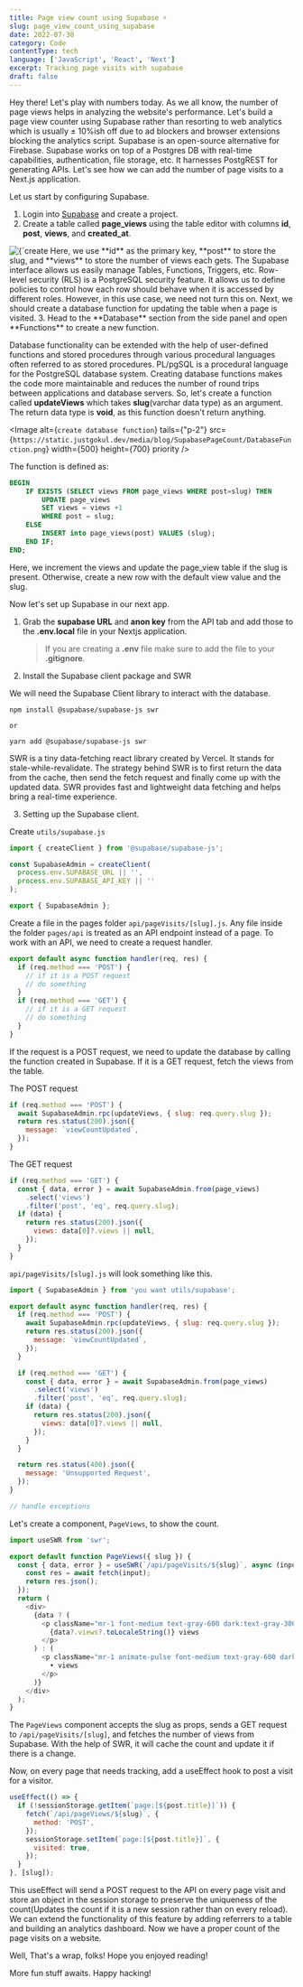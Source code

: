 ```yaml
---
title: Page view count using Supabase ⚡
slug: page_view_count_using_supabase
date: 2022-07-30
category: Code
contentType: tech
language: ['JavaScript', 'React', 'Next']
excerpt: Tracking page visits with supabase
draft: false
---
```


Hey there! Let's play with numbers today. As we all know, the number of page views helps in analyzing the website's performance. Let's build a page view counter using Supabase rather than resorting to web analytics which is usually ± 10%ish off due to ad blockers and browser extensions blocking the analytics script. Supabase is an open-source alternative for Firebase. Supabase works on top of a Postgres DB with real-time capabilities, authentication, file storage, etc. It harnesses PostgREST for generating APIs. Let's see how we can add the number of page visits to a Next.js application.

Let us start by configuring Supabase.

1. Login into [Supabase](https://supabase.com/) and create a project.
2. Create a table called **page_views** using the table editor with columns **id**, **post**, **views**, and **created_at**.

<Grid>
  <Image
    alt={`create table`}
    tails={'p-2'}
    src={`https://static.justgokul.dev/media/blog/SupabasePageCount/CreateTable.png`}
    width={500}
    height={600}
    priority
  />
  Here, we use **id** as the primary key, **post** to store the slug, and **views**
  to store the number of views each gets. The Supabase interface allows us easily
  manage Tables, Functions, Triggers, etc. Row-level security (RLS) is a PostgreSQL
  security feature. It allows us to define policies to control how each row should
  behave when it is accessed by different roles. However, in this use case, we need
  not turn this on. Next, we should create a database function for updating the table
  when a page is visited.
</Grid>
3. Head to the **Database** section from the side panel and open **Functions** to
create a new function.

<Grid>

Database functionality can be extended with the help of user-defined functions and stored procedures through various procedural languages often referred to as stored procedures. PL/pgSQL is a procedural language for the PostgreSQL database system. Creating database functions makes the code more maintainable and reduces the number of round trips between applications and database servers. So, let's create a function called **updateViews** which takes **slug**(varchar data type) as an argument. The return data type is **void**, as this function doesn't return anything.

<Image
    alt={`create database function`}
    tails={"p-2"}
    src={`https://static.justgokul.dev/media/blog/SupabasePageCount/DatabaseFunction.png`}
    width={500}
    height={700}
    priority
/>
</Grid>

The function is defined as:

```sql
BEGIN
    IF EXISTS (SELECT views FROM page_views WHERE post=slug) THEN
        UPDATE page_views
        SET views = views +1
        WHERE post = slug;
    ELSE
        INSERT into page_views(post) VALUES (slug);
    END IF;
END;
```

Here, we increment the views and update the page_view table if the slug is present. Otherwise, create a new row with the default view value and the slug.

Now let's set up Supabase in our next app.

1. Grab the **supabase URL** and **anon key** from the API tab and add those to the **.env.local** file in your Nextjs application.

   > If you are creating a **.env** file make sure to add the file to your **.gitignore**.

2. Install the Supabase client package and SWR

We will need the Supabase Client library to interact with the database.

```shell
npm install @supabase/supabase-js swr

or

yarn add @supabase/supabase-js swr
```

SWR is a tiny data-fetching react library created by Vercel. It stands for stale-while-revalidate. The strategy behind SWR is to first return the data from the cache, then send the fetch request and finally come up with the updated data. SWR provides fast and lightweight data fetching and helps bring a real-time experience.

3. Setting up the Supabase client.

Create `utils/supabase.js`

```js
import { createClient } from '@supabase/supabase-js';

const SupabaseAdmin = createClient(
  process.env.SUPABASE_URL || '',
  process.env.SUPABASE_API_KEY || ''
);

export { SupabaseAdmin };
```

Create a file in the pages folder `api/pageVisits/[slug].js`. Any file inside the folder `pages/api` is treated as an API endpoint instead of a page. To work with an API, we need to create a request handler.

```js
export default async function handler(req, res) {
  if (req.method === 'POST') {
    // if it is a POST request
    // do something
  }
  if (req.method === 'GET') {
    // if it is a GET request
    // do something
  }
}
```

If the request is a POST request, we need to update the database by calling the function created in Supabase. If it is a GET request, fetch the views from the table.

The POST request

```js
if (req.method === 'POST') {
  await SupabaseAdmin.rpc(updateViews, { slug: req.query.slug });
  return res.status(200).json({
    message: `viewCountUpdated`,
  });
}
```

The GET request

```js
if (req.method === 'GET') {
  const { data, error } = await SupabaseAdmin.from(page_views)
    .select('views')
    .filter('post', 'eq', req.query.slug);
  if (data) {
    return res.status(200).json({
      views: data[0]?.views || null,
    });
  }
}
```

`api/pageVisits/[slug].js` will look something like this.

```js
import { SupabaseAdmin } from 'you want utils/supabase';

export default async function handler(req, res) {
  if (req.method === 'POST') {
    await SupabaseAdmin.rpc(updateViews, { slug: req.query.slug });
    return res.status(200).json({
      message: `viewCountUpdated`,
    });
  }

  if (req.method === 'GET') {
    const { data, error } = await SupabaseAdmin.from(page_views)
      .select('views')
      .filter('post', 'eq', req.query.slug);
    if (data) {
      return res.status(200).json({
        views: data[0]?.views || null,
      });
    }
  }

  return res.status(400).json({
    message: 'Unsupported Request',
  });
}

// handle exceptions
```

Let's create a component, `PageViews`, to show the count.

```js
import useSWR from 'swr';

export default function PageViews({ slug }) {
  const { data, error } = useSWR(`/api/pageVisits/${slug}`, async (input) => {
    const res = await fetch(input);
    return res.json();
  });
  return (
    <div>
      {data ? (
        <p className="mr-1 font-medium text-gray-600 dark:text-gray-300">
          {data?.views?.toLocaleString()} views
        </p>
      ) : (
        <p className="mr-1 animate-pulse font-medium text-gray-600 dark:text-gray-300">
          • views
        </p>
      )}
    </div>
  );
}
```

The `PageViews` component accepts the slug as props, sends a GET request to `/api/pageVisits/[slug]`, and fetches the number of views from Supabase. With the help of SWR, it will cache the count and update it if there is a change.

Now, on every page that needs tracking, add a useEffect hook to post a visit for a visitor.

```js
useEffect(() => {
  if (!sessionStorage.getItem(`page:[${post.title}]`)) {
    fetch(`/api/pageViews/${slug}`, {
      method: 'POST',
    });
    sessionStorage.setItem(`page:[${post.title}]`, {
      visited: true,
    });
  }
}, [slug]);
```

This useEffect will send a POST request to the API on every page visit and store an object in the session storage to preserve the uniqueness of the count(Updates the count if it is a new session rather than on every reload). We can extend the functionality of this feature by adding referrers to a table and building an analytics dashboard. Now we have a proper count of the page visits on a website.

Well, That's a wrap, folks! Hope you enjoyed reading!

More fun stuff awaits. Happy hacking!
